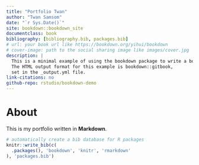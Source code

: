 ```yaml
--- 
title: "Portfolio Twan"
author: "Twan Samsom"
date: "`r Sys.Date()`"
site: bookdown::bookdown_site
documentclass: book
bibliography: [bibliography.bib, packages.bib]
# url: your book url like https://bookdown.org/yihui/bookdown
# cover-image: path to the social sharing image like images/cover.jpg
description: |
  This is a minimal example of using the bookdown package to write a book.
  The HTML output format for this example is bookdown::gitbook,
  set in the _output.yml file.
link-citations: no
github-repo: rstudio/bookdown-demo
---
```


# About

This is my portfolio written in **Markdown**.


```r
# automatically create a bib database for R packages
knitr::write_bib(c(
  .packages(), 'bookdown', 'knitr', 'rmarkdown'
), 'packages.bib')
```
